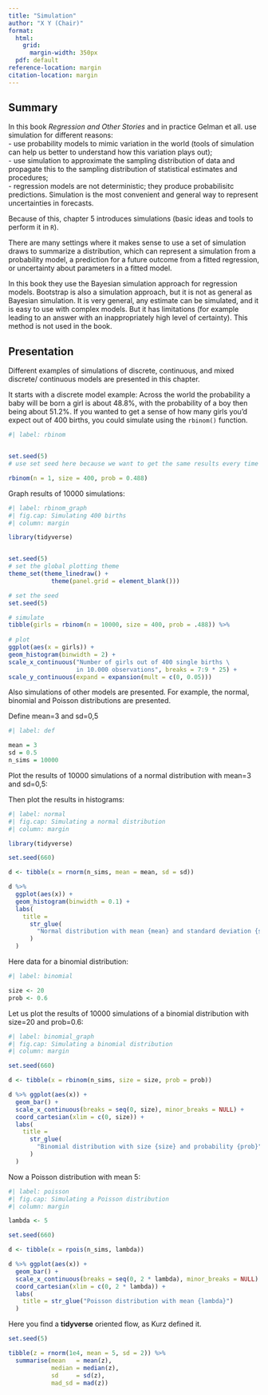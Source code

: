 ```yaml
---
title: "Simulation"
author: "X Y (Chair)"
format:
  html: 
    grid: 
      margin-width: 350px
  pdf: default
reference-location: margin
citation-location: margin
---
```


## Summary

In this book *Regression and Other Stories* and in practice Gelman et all. use simulation for different reasons: \
- use probability models to mimic variation in the world (tools of simulation can help us better to understand how this variation plays out); \
- use simulation to approximate the sampling distribution of data and propagate this to the sampling distribution of statistical estimates and procedures;\
- regression models are not deterministic; they produce probabilisitc predictions. Simulation is the most convenient and general way to represent uncertainties in forecasts. 

Because of this, chapter 5 introduces simulations (basic ideas and tools to perform it in `R`).


There are many settings where it makes sense to use a set of simulation draws to summarize a distribution, which can represent a simulation from a probability model, a prediction for a future outcome from a fitted regression, or uncertainty about parameters in a fitted model.


In this book they use the Bayesian simulation approach for regression models. Bootstrap is also a simulation approach, but it is not as general as Bayesian simulation. It is very general, any estimate can be simulated, and it is easy to use with complex models. But it has limitations (for example leading to an answer with an inappropriately high level of certainty). This method is not used in the book.

## Presentation

Different examples of simulations of discrete, continuous, and mixed discrete/ continuous models are presented in this chapter.

It starts with a discrete model example: Across the world the probability a baby will be born a girl is about $48.8\%$, with the probability of a boy then being about $51.2\%$. If you wanted to get a sense of how many girls you'd expect out of 400 births, you could simulate using the `rbinom()` function.

```r
#| label: rbinom


set.seed(5)
# use set seed here because we want to get the same results every time we run the code

rbinom(n = 1, size = 400, prob = 0.488)

```

Graph results of 10000 simulations:

```r
#| label: rbinom_graph
#| fig.cap: Simulating 400 births
#| column: margin

library(tidyverse)


set.seed(5)
# set the global plotting theme
theme_set(theme_linedraw() +
            theme(panel.grid = element_blank()))

# set the seed
set.seed(5)

# simulate
tibble(girls = rbinom(n = 10000, size = 400, prob = .488)) %>% 
  
# plot
ggplot(aes(x = girls)) +
geom_histogram(binwidth = 2) +
scale_x_continuous("Number of girls out of 400 single births \ 
                   in 10.000 observations", breaks = 7:9 * 25) +
scale_y_continuous(expand = expansion(mult = c(0, 0.05)))
```

Also simulations of other models are presented. For example, the normal, binomial and Poisson distributions are presented.

Define mean=3 and sd=0,5

```r
#| label: def

mean = 3
sd = 0.5
n_sims = 10000

```

Plot the results of 10000 simulations of a normal distribution with mean=3 and sd=0,5:

Then plot the results in histograms:

```r
#| label: normal
#| fig.cap: Simulating a normal distribution
#| column: margin

library(tidyverse)

set.seed(660)

d <- tibble(x = rnorm(n_sims, mean = mean, sd = sd))

d %>% 
  ggplot(aes(x)) +
  geom_histogram(binwidth = 0.1) +
  labs(
    title =
      str_glue(
        "Normal distribution with mean {mean} and standard deviation {sd}"
      )
  )

```

Here data for a binomial distribution:

```r
#| label: binomial

size <- 20
prob <- 0.6

```

Let us plot the results of 10000 simulations of a binomial distribution with size=20 and prob=0.6:

```r
#| label: binomial_graph
#| fig.cap: Simulating a binomial distribution
#| column: margin

set.seed(660)

d <- tibble(x = rbinom(n_sims, size = size, prob = prob))

d %>% ggplot(aes(x)) +
  geom_bar() +
  scale_x_continuous(breaks = seq(0, size), minor_breaks = NULL) +
  coord_cartesian(xlim = c(0, size)) +
  labs(
    title =
      str_glue(
        "Binomial distribution with size {size} and probability {prob}"
      )
  )

```

Now a Poisson distribution with mean 5:

```r
#| label: poisson
#| fig.cap: Simulating a Poisson distribution
#| column: margin

lambda <- 5

set.seed(660)

d <- tibble(x = rpois(n_sims, lambda))

d %>% ggplot(aes(x)) +
  geom_bar() +
  scale_x_continuous(breaks = seq(0, 2 * lambda), minor_breaks = NULL) +
  coord_cartesian(xlim = c(0, 2 * lambda)) +
  labs(
    title = str_glue("Poisson distribution with mean {lambda}")
  )
```


Here you find a **tidyverse** oriented flow, as Kurz defined it.

```r
set.seed(5)

tibble(z = rnorm(1e4, mean = 5, sd = 2)) %>% 
  summarise(mean   = mean(z),
            median = median(z),
            sd     = sd(z),
            mad_sd = mad(z))
```


